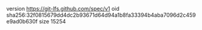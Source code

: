 version https://git-lfs.github.com/spec/v1
oid sha256:32f0815679dd4dc2b93671d64d94a1b8fa33394b4aba7096d2c459e9ad0b630f
size 15254
